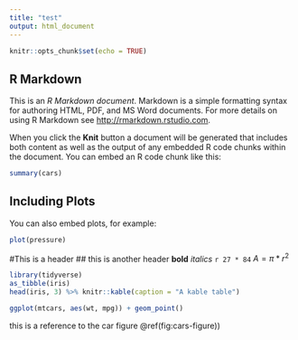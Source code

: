 ```yaml
---
title: "test"
output: html_document
---
```


```r
knitr::opts_chunk$set(echo = TRUE)
```

## R Markdown

This is an *R Markdown document*. Markdown is a simple formatting syntax for authoring HTML, PDF, and MS Word documents. For more details on using R Markdown see <http://rmarkdown.rstudio.com>.

When you click the **Knit** button a document will be generated that includes both content as well as the output of any embedded R code chunks within the document. You can embed an R code chunk like this:

```r
summary(cars)
```

## Including Plots

You can also embed plots, for example:

```r
plot(pressure)
```

<!-- Note that the `echo = FALSE` parameter was added to the code chunk to prevent printing of the R code that generated the plot. -->

#This is a header
## this is another header
**bold** *italics*
`r 27 * 84`
$A = \pi*r^{2}$

``` r
library(tidyverse)
as_tibble(iris)
head(iris, 3) %>% knitr::kable(caption = "A kable table")
```


```r
ggplot(mtcars, aes(wt, mpg)) + geom_point()
```

this is a reference to the car figure \@ref(fig:cars-figure))